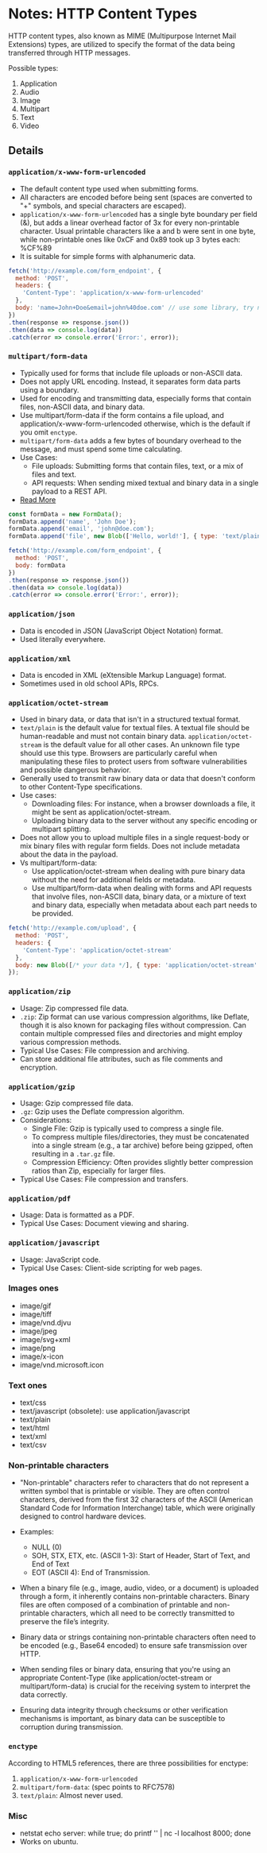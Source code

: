 # Notes: HTTP Content Types

HTTP content types, also known as MIME (Multipurpose Internet Mail Extensions) types, are utilized
to specify the format of the data being transferred through HTTP messages.

Possible types:
1. Application
2. Audio
3. Image
4. Multipart
5. Text
6. Video

## Details


### `application/x-www-form-urlencoded`
- The default content type used when submitting forms.
- All characters are encoded before being sent (spaces are converted to "+" symbols, and special
characters are escaped).
- `application/x-www-form-urlencoded` has a single byte boundary per field (&), but adds a linear
overhead factor of 3x for every non-printable character. Usual printable characters like a and b
were sent in one byte, while non-printable ones like 0xCF and 0x89 took up 3 bytes each: %CF%89
- It is suitable for simple forms with alphanumeric data.

```js
fetch('http://example.com/form_endpoint', {
  method: 'POST',
  headers: {
    'Content-Type': 'application/x-www-form-urlencoded'
  },
  body: 'name=John+Doe&email=john%40doe.com' // use some library, try not to pull off stunts like this
})
.then(response => response.json())
.then(data => console.log(data))
.catch(error => console.error('Error:', error));

```

### `multipart/form-data`
- Typically used for forms that include file uploads or non-ASCII data.
- Does not apply URL encoding. Instead, it separates form data parts using a boundary.
- Used for encoding and transmitting data, especially forms that contain files, non-ASCII data, and binary data.
- Use multipart/form-data if the form contains a file upload, and application/x-www-form-urlencoded
otherwise, which is the default if you omit `enctype`.
- `multipart/form-data` adds a few bytes of boundary overhead to the message, and must spend some
time calculating.
- Use Cases:
	- File uploads: Submitting forms that contain files, text, or a mix of files and text.
	- API requests: When sending mixed textual and binary data in a single payload to a REST API.
- <a href="https://stackoverflow.com/questions/4526273/what-does-enctype-multipart-form-data-mean/28380690#28380690">Read More</a>
```js
const formData = new FormData();
formData.append('name', 'John Doe');
formData.append('email', 'john@doe.com');
formData.append('file', new Blob(['Hello, world!'], { type: 'text/plain' }), 'hello.txt');

fetch('http://example.com/form_endpoint', {
  method: 'POST',
  body: formData
})
.then(response => response.json())
.then(data => console.log(data))
.catch(error => console.error('Error:', error));
```

### `application/json`
- Data is encoded in JSON (JavaScript Object Notation) format.
- Used literally everywhere.

### `application/xml`
- Data is encoded in XML (eXtensible Markup Language) format.
- Sometimes used in old school APIs, RPCs.

### `application/octet-stream`
- Used in binary data, or data that isn't in a structured textual format.
- `text/plain` is the default value for textual files. A textual file should be human-readable
and must not contain binary data. `application/octet-stream` is the default value for all other
cases. An unknown file type should use this type. Browsers are particularly careful when
manipulating these files to protect users from software vulnerabilities and possible
dangerous behavior.
- Generally used to transmit raw binary data or data that doesn't conform to other Content-Type
specifications.
- Use cases:
	- Downloading files: For instance, when a browser downloads a file, it might be sent as
	application/octet-stream.
	- Uploading binary data to the server without any specific encoding or multipart splitting.
- Does not allow you to upload multiple files in a single request-body or mix binary files with
regular form fields. Does not include metadata about the data in the payload.
- Vs multipart/form-data:
	- Use application/octet-stream when dealing with pure binary data without the need for additional
	fields or metadata.
	- Use multipart/form-data when dealing with forms and API requests that involve files, non-ASCII
	data, binary data, or a mixture of text and binary data, especially when metadata about each part
	needs to be provided.

```js
fetch('http://example.com/upload', {
  method: 'POST',
  headers: {
    'Content-Type': 'application/octet-stream'
  },
  body: new Blob([/* your data */], { type: 'application/octet-stream' })
});
```

### `application/zip`
- Usage: Zip compressed file data.
- `.zip`: Zip format can use various compression algorithms, like Deflate, though it is also known
for packaging files without compression. Can contain multiple compressed files and directories and
might employ various compression methods.
- Typical Use Cases: File compression and archiving.
- Can store additional file attributes, such as file comments and encryption.

### `application/gzip`
- Usage: Gzip compressed file data.
- `.gz`: Gzip uses the Deflate compression algorithm.
- Considerations:
	- Single File: Gzip is typically used to compress a single file.
	- To compress multiple files/directories, they must be concatenated into a single stream (e.g.,
	a tar archive) before being gzipped, often resulting in a `.tar.gz` file.
	- Compression Efficiency: Often provides slightly better compression ratios than Zip, especially
	for larger files.
- Typical Use Cases: File compression and transfers.

### `application/pdf`
- Usage: Data is formatted as a PDF.
- Typical Use Cases: Document viewing and sharing.

### `application/javascript`
- Usage: JavaScript code.
- Typical Use Cases: Client-side scripting for web pages.

### Images ones
- image/gif
- image/tiff
- image/vnd.djvu
- image/jpeg
- image/svg+xml
- image/png
- image/x-icon
- image/vnd.microsoft.icon

### Text ones
- text/css
- text/javascript (obsolete): use application/javascript
- text/plain
- text/html
- text/xml
- text/csv



### Non-printable characters
- "Non-printable" characters refer to characters that do not represent a written symbol that is
printable or visible. They are often control characters, derived from the first 32 characters of the
ASCII (American Standard Code for Information Interchange) table, which were originally designed to
control hardware devices.
- Examples:
	- NULL (0)
	- SOH, STX, ETX, etc. (ASCII 1-3): Start of Header, Start of Text, and End of Text
	- EOT (ASCII 4): End of Transmission.

- When a binary file (e.g., image, audio, video, or a document) is uploaded through a form, it
inherently contains non-printable characters. Binary files are often composed of a combination of
printable and non-printable characters, which all need to be correctly transmitted to preserve the
file’s integrity.
- Binary data or strings containing non-printable characters often need to be encoded (e.g., Base64
encoded) to ensure safe transmission over HTTP.
- When sending files or binary data, ensuring that you're using an appropriate Content-Type (like
application/octet-stream or multipart/form-data) is crucial for the receiving system to interpret
the data correctly.
- Ensuring data integrity through checksums or other verification mechanisms is important, as binary
data can be susceptible to corruption during transmission.

### `enctype`
According to HTML5 references, there are three possibilities for enctype:
1. `application/x-www-form-urlencoded`
2. `multipart/form-data`: (spec points to RFC7578)
3. `text/plain`: Almost never used.


### Misc
- netstat echo server: while true; do printf '' | nc -l localhost 8000; done
- Works on ubuntu.
